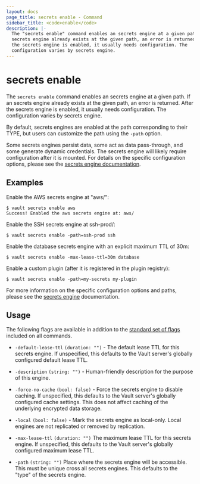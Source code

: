 ```yaml
---
layout: docs
page_title: secrets enable - Command
sidebar_title: <code>enable</code>
description: |-
  The "secrets enable" command enables an secrets engine at a given path. If an
  secrets engine already exists at the given path, an error is returned. After
  the secrets engine is enabled, it usually needs configuration. The
  configuration varies by secrets engine.
---
```


# secrets enable

The `secrets enable` command enables an secrets engine at a given path. If an
secrets engine already exists at the given path, an error is returned. After the
secrets engine is enabled, it usually needs configuration. The configuration
varies by secrets engine.

By default, secrets engines are enabled at the path corresponding to their TYPE,
but users can customize the path using the `-path` option.

Some secrets engines persist data, some act as data pass-through, and some
generate dynamic credentials. The secrets engine will likely require
configuration after it is mounted. For details on the specific configuration
options, please see the [secrets engine
documentation](/docs/secrets/index.html).

## Examples

Enable the AWS secrets engine at "aws/":

```text
$ vault secrets enable aws
Success! Enabled the aws secrets engine at: aws/
```

Enable the SSH secrets engine at ssh-prod/:

```text
$ vault secrets enable -path=ssh-prod ssh
```

Enable the database secrets engine with an explicit maximum TTL of 30m:

```text
$ vault secrets enable -max-lease-ttl=30m database
```

Enable a custom plugin (after it is registered in the plugin registry):

```text
$ vault secrets enable -path=my-secrets my-plugin
```

For more information on the specific configuration options and paths, please see
the [secrets engine](/docs/secrets/index.html) documentation.

## Usage

The following flags are available in addition to the [standard set of
flags](/docs/commands/index.html) included on all commands.

- `-default-lease-ttl` `(duration: "")` - The default lease TTL for this secrets
  engine. If unspecified, this defaults to the Vault server's globally
  configured default lease TTL.

- `-description` `(string: "")` - Human-friendly description for the purpose of
  this engine.

- `-force-no-cache` `(bool: false)` - Force the secrets engine to disable
  caching. If unspecified, this defaults to the Vault server's globally
  configured cache settings. This does not affect caching of the underlying
  encrypted data storage.

- `-local` `(bool: false)` - Mark the secrets engine as local-only. Local
  engines are not replicated or removed by replication.

- `-max-lease-ttl` `(duration: "")` The maximum lease TTL for this secrets
  engine. If unspecified, this defaults to the Vault server's globally
  configured maximum lease TTL.

- `-path` `(string: "")` Place where the secrets engine will be accessible. This
  must be unique cross all secrets engines. This defaults to the "type" of the
  secrets engine.
